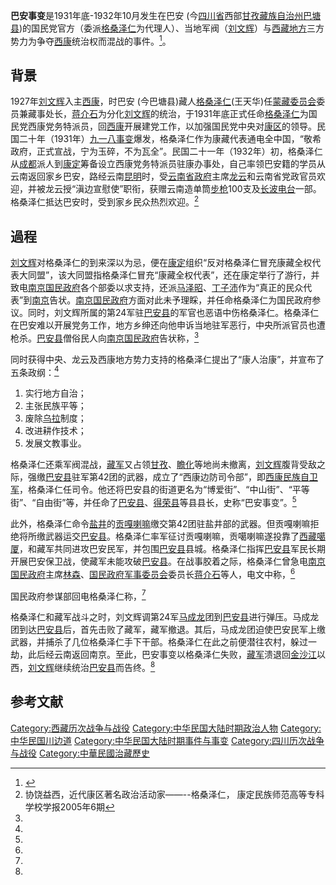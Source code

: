 '''巴安事变'''是1931年底-1932年10月发生在巴安 (今[[四川省|四川省]]西部[[甘孜藏族自治州|甘孜藏族自治州]][[巴塘县|巴塘县]])的国民党官方（委派[[格桑泽仁|格桑泽仁]]为代理人）、当地军阀（[[刘文辉|刘文辉]]）与[[西藏地方|西藏地方]]三方势力为争夺[[西康|西康]]统治权而混战的事件。<ref name="论文网">{{cite news|author=四川省民族研究所|title=四川藏族历史与文化简明读本|url=http://89.aaawww.com/light/com/scsmzyjs/newsdetail11868.htm|accessdate=2010-02-04|website=四川省民族研究所|date=2010-02-04|deadurl=yes|archiveurl=https://archive.is/20130805142028/http://89.aaawww.com/light/com/scsmzyjs/newsdetail11868.htm|archivedate=2013-08-05}}</ref>。

==背景==
1927年[[刘文辉|刘文辉]]入主[[西康|西康]]，时巴安 (今巴塘县)藏人[[格桑泽仁|格桑泽仁]](王天华)任[[蒙藏委员会|蒙藏委员会]]委员兼藏事处长，[[蒋介石|蒋介石]]为分化[[刘文辉|刘文辉]]的统治，于1931年底正式任命[[格桑泽仁|格桑泽仁]]为国民党西康党务特派员，回[[西康|西康]]开展建党工作，以加强国民党中央对[[康区|康区]]的领导。民国二十年（1931年）[[九一八事变|九一八事变]]爆发，格桑泽仁作为康藏代表通电全中国，“敬希政府，正式宣战，宁为玉碎，不为瓦全”。民国二十一年（1932年）初，格桑泽仁从[[成都|成都]]派人到[[康定市|康定]]筹备设立西康党务特派员驻康办事处，自己率领巴安籍的学员从云南返回家乡巴安，路经云南[[昆明|昆明]]时，受[[云南省政府|云南省政府]]主席[[龙云|龙云]]和云南省党政官员欢迎，并被龙云授“滇边宣慰使”职衔，获赠云南造单筒[[步枪|步枪]]100支及[[长波电台|长波电台]]一部。格桑泽仁抵达巴安时，受到家乡民众热烈欢迎。<ref name=kdmz>协饶益西，近代康区著名政治活动家——--格桑泽仁， 康定民族师范高等专科学校学报2005年6期</ref>

==過程==
[[刘文辉|刘文辉]]对格桑泽仁的到来深以为忌，便在[[康定市|康定]]组织“反对格桑泽仁冒充康藏全权代表大同盟”，该大同盟指格桑泽仁冒充“康藏全权代表”，还在康定举行了游行，并致电[[南京国民政府|南京国民政府]]各个部委以求支持，还派[[马泽昭|马泽昭]]、[[丁子沛|丁子沛]]作为“真正的民众代表”到[[南京|南京]]告状。[[南京国民政府|南京国民政府]]方面对此未予理睬，并任命格桑泽仁为国民政府参议。同时，刘文辉所属的第24军驻[[巴安县|巴安县]]的军官也恶语中伤格桑泽仁。格桑泽仁在巴安难以开展党务工作，地方乡绅还向他申诉当地驻军恶行，中央所派官员也遭枪杀。[[巴安县|巴安县]]僧俗民人向[[南京国民政府|南京国民政府]]告状称，<ref name=kdmz/>

{{引用|康民受川藏夹压，无可申诉，幸蒙中央委格桑泽仁回康办党，唤醒康人。乃驻康旅长[[马啸|马啸]]不协力御藏，反压迫西康，并迭令僧等严防格桑，不准入康。僧等以中央大员衔命回康，未敢擅阻，讵驻巴军队竟将党部干事[[戴良晞|戴良晞]]要路枪杀，围攻党部。僧民等为拥护中央命令，自卫自决。}}

同时获得中央、龙云及西康地方势力支持的格桑泽仁提出了“康人治康”，并宣布了五条政纲：<ref name=kdmz/>
#实行地方自治；
#主张民族平等；
#废除[[乌拉|乌拉]]制度；
#改进耕作技术；
#发展文教事业。
格桑泽仁还乘军阀混战，[[藏军|藏军]]又占领[[甘孜|甘孜]]、[[瞻化|瞻化]]等地尚未撤离，[[刘文辉|刘文辉]]腹背受敌之际，强缴[[巴安县|巴安县]]驻军第42团的武器，成立了“西康边防司令部”，即[[西康民族自卫军|西康民族自卫军]]，格桑泽仁任司令。他还将巴安县的街道更名为“博爱街”、“中山街”、“平等街”、“自由街”等，并任命了[[巴安县|巴安县]]、[[得荣县|得荣县]]等县县长，史称“巴安事变”。<ref name=kdmz/>

此外，格桑泽仁命令[[盐井|盐井]]的[[贡嘎喇嘛|贡嘎喇嘛]]缴交第42团驻盐井部的武器。但贡嘎喇嘛拒绝将所缴武器运交[[巴安县|巴安县]]。格桑泽仁率军征讨贡嘎喇嘛，贡噶喇嘛遂投靠了[[西藏|西藏]][[噶厦|噶厦]]，和藏军共同进攻巴安民军，并包围[[巴安县|巴安县]]县城。格桑泽仁指挥[[巴安县|巴安县]]军民长期开展巴安保卫战，使藏军未能攻破[[巴安县|巴安县]]。在战事胶着之际，格桑泽仁曾急电[[南京国民政府|南京国民政府]]主席[[林森|林森]]、[[国民政府军事委员会|国民政府军事委员会]]委员长[[蒋介石|蒋介石]]等人，电文中称，<ref name=kdmz/>

{{引用|窃[[十三世达赖喇嘛|鞑赖]]自清末以来，即与英帝国主义密切勾结，逐我驻藏边陆两军，占我西康二十二县<ref>主要是指[[昌都|昌都]]地区赵氏建立的县</ref>。凡有倾心内向不忘祖者，辄遭杀逐，如藏王[[丁吉冷|丁吉冷]]之被绞，[[九世班禅额尔德尼|班禅活佛]]之被逐，[[色拉寺|色拉寺]]三十六名[[喇嘛|喇嘛]]永远禁锢，皆荦荦大者，其余僧民之横遭惨杀者，尤指不胜屈。

今之藏印交通则[[铁道|铁道]][[汽车|汽车]]正从事双线建筑，我则无论由[[四川|川]]、[[云南|滇]]、[[青海|青]]、[[内蒙古|蒙]]、[[新疆|新]]任何方面进藏，均以牛马输运，而又受其种种无理之限制，以致边藏交通断绝。商业则以[[英属印度|英印]]过剩货物普遍畅销于康藏，以吸收康藏各项原料，以致[[西康|西康]]之[[康定市|康定]]、[[云南|云南]]之[[阿墩|阿墩]]、[[青海|青海]]之[[界谷|界谷]]各商场，一落千丈。教育则英藏文合编之教科书，所在皆是，不许偶用[[汉文|汉文]][[汉语|汉语]]。军事则由西人直接训练，虽及衣履之微，咸取英制，而武器等项更不待言。其包藏祸心，由来已久。民十七经中央派员宣慰，鞑赖虽派代表驻京，而侵略野心，毫不稍戢。故去年[[大金寺|大]][[亞拉寺|白]]两寺争产私斗，竟妄动干戈占我[[甘孜|甘]][[瞻化|瞻]]，中央宽大为怀，派人调解，犹复狡诈百出，抗不交还。

今年巴安二·二六党军冲突，即乘机百端联络，欲假道攻[[康定市|炉]]，以遂其吞并西康之阴谋，实行其大西藏国之迷梦。故威胁利诱，无所不用其极。泽仁以巴安关系国防，本阋墙御侮之义，严词拒绝。彼计不得逞，竟于五月巧日，令伪前敌指挥[[西哇冷巴|西哇冷巴]]，率军四千余人，猛袭巴安，经泽仁率军民设伏腰击，予以重创。乃移北路主力，大举反攻，欲突破南路，以抄袭北路川军之后，经泽仁抵抗两月余，大小血战九次，始将顽敌击退，曾电呈在案。惟数月以来，军民虽忠义愤发，再接再厉，而孤军无援，终有力竭声嘶，弹尽粮绝之一日，谨恳我中央政府速于援助，俾西陲边防，不致沦为东北之续。}}

国民政府参谋部回电格桑泽仁称，<ref name=kdmz/>
{{引用|所呈各节不为无见，且以地方之力捍卫孤城，抗敌抚民，绥靖边疆，借纾中央西顾之忧，殊深嘉慰。……仍盼以本党立场国家观念，在[[刘文辉|刘总指挥]]指导之下努力奋斗，为西康改革之先驱。}}

格桑泽仁和藏军战斗之时，刘文辉调第24军[[马成龙|马成龙]]团到[[巴安县|巴安县]]进行弹压。马成龙团到达[[巴安县|巴安县]]后，首先击败了藏军，藏军撤退。其后，马成龙团迫使巴安民军上缴武器，并捕杀了几位格桑泽仁手下干部。格桑泽仁在此之前便潜往农村，躲过一劫，此后经云南返回南京。至此，巴安事变以格桑泽仁失败，[[藏军|藏军]]溃退回[[金沙江|金沙江]]以西，[[刘文辉|刘文辉]]继续统治[[巴安县|巴安县]]而告终。<ref name=kdmz/>

==参考文献==
{{reflist}}

{{西康行政长官}}

[[Category:西藏历次战争与战役|Category:西藏历次战争与战役]]
[[Category:中华民国大陆时期政治人物|Category:中华民国大陆时期政治人物]]
[[Category:中华民国川边道|Category:中华民国川边道]]
[[Category:中华民国大陆时期事件与事变|Category:中华民国大陆时期事件与事变]]
[[Category:四川历次战争与战役|Category:四川历次战争与战役]]
[[Category:中華民國治藏歷史|Category:中華民國治藏歷史]]